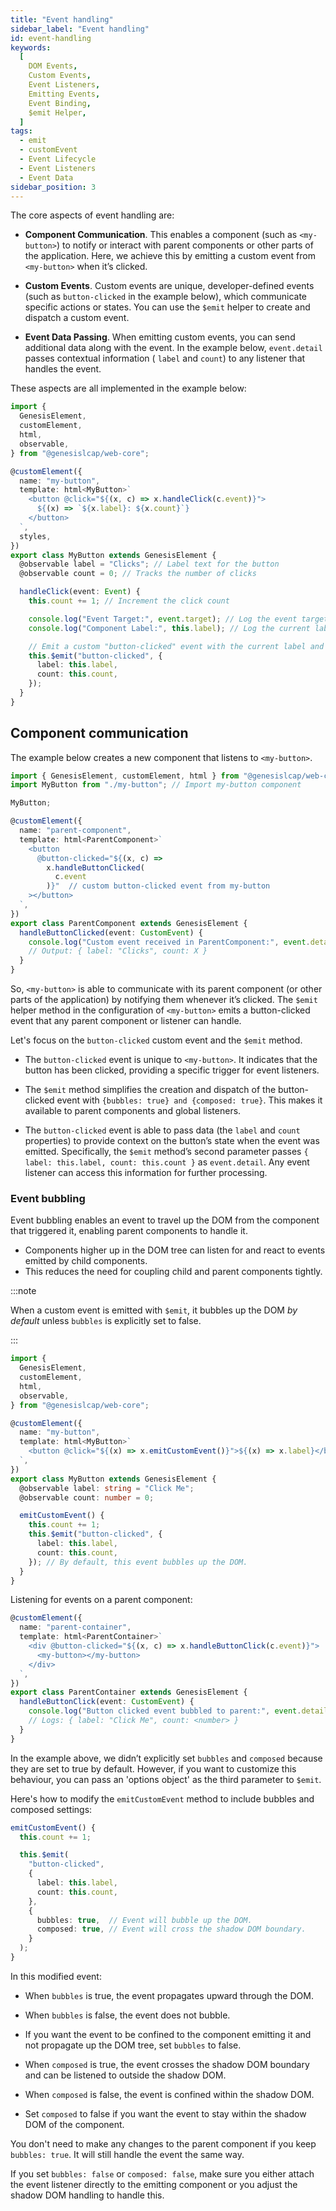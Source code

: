```yaml
---
title: "Event handling"
sidebar_label: "Event handling"
id: event-handling
keywords:
  [
    DOM Events,
    Custom Events,
    Event Listeners,
    Emitting Events,
    Event Binding,
    $emit Helper,
  ]
tags:
  - emit
  - customEvent
  - Event Lifecycle
  - Event Listeners
  - Event Data
sidebar_position: 3
---
```



The core aspects of event handling are:

- **Component Communication**. This enables a component (such as `<my-button>`) to notify or interact with parent components or other parts of the application. Here, we achieve this by emitting a custom event from `<my-button>` when it’s clicked.

- **Custom Events**. Custom events are unique, developer-defined events (such as `button-clicked` in the example below), which communicate specific actions or states. You can use the `$emit` helper to create and dispatch a custom event.

- **Event Data Passing**. When emitting custom events, you can send additional data along with the event. In the example below, `event.detail` passes contextual information ( `label` and `count`) to any listener that handles the event.

These aspects are all implemented in the example below:

```typescript
import {
  GenesisElement,
  customElement,
  html,
  observable,
} from "@genesislcap/web-core";

@customElement({
  name: "my-button",
  template: html<MyButton>`
    <button @click="${(x, c) => x.handleClick(c.event)}">
      ${(x) => `${x.label}: ${x.count}`}
    </button>
  `,
  styles,
})
export class MyButton extends GenesisElement {
  @observable label = "Clicks"; // Label text for the button
  @observable count = 0; // Tracks the number of clicks

  handleClick(event: Event) {
    this.count += 1; // Increment the click count

    console.log("Event Target:", event.target); // Log the event target element
    console.log("Component Label:", this.label); // Log the current label

    // Emit a custom "button-clicked" event with the current label and count
    this.$emit("button-clicked", {
      label: this.label,
      count: this.count,
    });
  }
}
```

## Component communication
The example below creates a new component that listens to `<my-button>`. 

```typescript
import { GenesisElement, customElement, html } from "@genesislcap/web-core";
import MyButton from "./my-button"; // Import my-button component

MyButton;

@customElement({
  name: "parent-component",
  template: html<ParentComponent>`
    <button
      @button-clicked="${(x, c) =>
        x.handleButtonClicked(
          c.event
        )}"  // custom button-clicked event from my-button
    ></button>
  `,
})
export class ParentComponent extends GenesisElement {
  handleButtonClicked(event: CustomEvent) {
    console.log("Custom event received in ParentComponent:", event.detail);
    // Output: { label: "Clicks", count: X }
  }
}
```

So, `<my-button>` is able to communicate with its parent component (or other parts of the application) by notifying them whenever it’s clicked. The `$emit` helper method in the configuration of `<my-button>` emits a button-clicked event that any parent component or listener can handle.

Let's focus on the `button-clicked` custom event and the `$emit` method. 

- The `button-clicked` event is unique to `<my-button>`. It indicates that the button has been clicked, providing a specific trigger for event listeners.

- The `$emit` method simplifies the creation and dispatch of the button-clicked event with `{bubbles: true} and {composed: true}`. This makes it available to parent components and global listeners.

- The `button-clicked` event is able to pass data (the `label` and `count` properties) to provide context on the button’s state when the event was emitted. Specifically, the `$emit` method’s second parameter passes `{ label: this.label, count: this.count }` as `event.detail`. Any event listener can access this information for further processing.

### Event bubbling

Event bubbling enables an event to travel up the DOM from the component that triggered it, enabling parent components to handle it.

- Components higher up in the DOM tree can listen for and react to events emitted by child components.
- This reduces the need for coupling child and parent components tightly.

:::note

When a custom event is emitted with `$emit`, it bubbles up the DOM *by default* unless `bubbles` is explicitly set to false.

:::

```typescript
import {
  GenesisElement,
  customElement,
  html,
  observable,
} from "@genesislcap/web-core";

@customElement({
  name: "my-button",
  template: html<MyButton>`
    <button @click="${(x) => x.emitCustomEvent()}">${(x) => x.label}</button>
  `,
})
export class MyButton extends GenesisElement {
  @observable label: string = "Click Me";
  @observable count: number = 0;

  emitCustomEvent() {
    this.count += 1;
    this.$emit("button-clicked", {
      label: this.label,
      count: this.count,
    }); // By default, this event bubbles up the DOM.
  }
}
```

Listening for events on a parent component:

```typescript
@customElement({
  name: "parent-container",
  template: html<ParentContainer>`
    <div @button-clicked="${(x, c) => x.handleButtonClick(c.event)}">
      <my-button></my-button>
    </div>
  `,
})
export class ParentContainer extends GenesisElement {
  handleButtonClick(event: CustomEvent) {
    console.log("Button clicked event bubbled to parent:", event.detail);
    // Logs: { label: "Click Me", count: <number> }
  }
}
```

In the example above, we didn’t explicitly set `bubbles` and `composed` because they are set to true by default.
However, if you want to customize this behaviour, you can pass an 'options object' as the third parameter to `$emit`.

Here's how to modify the `emitCustomEvent` method to include bubbles and composed settings:

```typescript
emitCustomEvent() {
  this.count += 1;

  this.$emit(
    "button-clicked",
    {
      label: this.label,
      count: this.count,
    },
    {
      bubbles: true,  // Event will bubble up the DOM.
      composed: true, // Event will cross the shadow DOM boundary.
    }
  );
}

```

In this modified event:

- When `bubbles` is true, the event propagates upward through the DOM.
- When `bubbles` is false, the event does not bubble.
- If you want the event to be confined to the component emitting it and not propagate up the DOM tree, set `bubbles` to false.

- When `composed` is true, the event crosses the shadow DOM boundary and can be listened to outside the shadow DOM.
- When `composed` is false, the event is confined within the shadow DOM.
- Set `composed` to false if you want the event to stay within the shadow DOM of the component.

You don't need to make any changes to the parent component if you keep `bubbles: true`. It will still handle the event the same way.

If you set `bubbles: false` or `composed: false`, make sure you either attach the event listener directly to the emitting component or you adjust the shadow DOM handling to handle this.